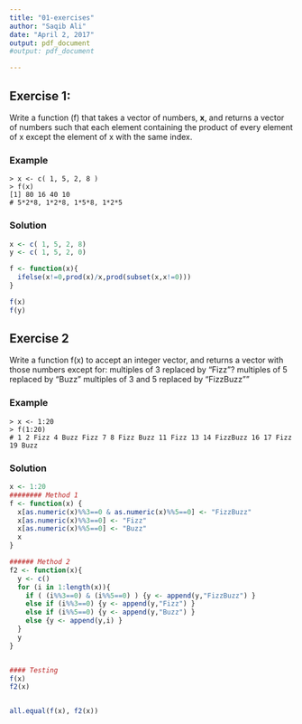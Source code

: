 ```yaml
---
title: "01-exercises"
author: "Saqib Ali"
date: "April 2, 2017"
output: pdf_document
#output: pdf_document

---
```



## Exercise 1:

Write a function (f) that takes a vector of numbers, **x**, and returns a vector of numbers such that each element containing the product of every element of x except the element of x with the same index. 


### Example 

    > x <- c( 1, 5, 2, 8 ) 
    > f(x) 
    [1] 80 16 40 10
    # 5*2*8, 1*2*8, 1*5*8, 1*2*5  


### Solution 

```r
x <- c( 1, 5, 2, 8)
y <- c( 1, 5, 2, 0)

f <- function(x){
  ifelse(x!=0,prod(x)/x,prod(subset(x,x!=0)))
}

f(x)
f(y)
```
    


## Exercise 2

Write a function f(x) to accept an integer vector, and returns a vector with those numbers except for: 
   multiples of 3 replaced by "Fizz"? 
   multiples of 5 replaced by "Buzz" 
   multiples of 3 and 5 replaced by "FizzBuzz""
   
### Example

    > x <- 1:20
    > f(1:20) 
    # 1 2 Fizz 4 Buzz Fizz 7 8 Fizz Buzz 11 Fizz 13 14 FizzBuzz 16 17 Fizz 19 Buzz


### Solution

```r

x <- 1:20
######## Method 1
f <- function(x) {
  x[as.numeric(x)%%3==0 & as.numeric(x)%%5==0] <- "FizzBuzz"
  x[as.numeric(x)%%3==0] <- "Fizz"
  x[as.numeric(x)%%5==0] <- "Buzz"
  x  
}

###### Method 2
f2 <- function(x){
  y <- c()
  for (i in 1:length(x)){
    if ( (i%%3==0) & (i%%5==0) ) {y <- append(y,"FizzBuzz") }
    else if (i%%3==0) {y <- append(y,"Fizz") }
    else if (i%%5==0) {y <- append(y,"Buzz") }
    else {y <- append(y,i) }
  }
  y
}


#### Testing
f(x)
f2(x)


all.equal(f(x), f2(x))
```
